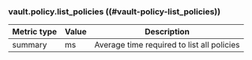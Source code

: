### vault.policy.list_policies ((#vault-policy-list_policies))

Metric type | Value | Description
----------- | ----- | -----------
summary     | ms    | Average time required to list all policies